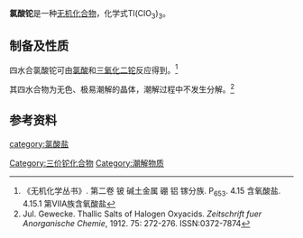 {{chembox
| Name = 氯酸铊
|CustomizedImage=[[File:3.svg|File:3.svg]][[File:Chlorat-Ion.svg|File:Chlorat-Ion.svg]][[File:Tl3+.svg|49px]]
| IUPACName = 氯酸铊(III)
| OtherNames = 
| NameEn = Thallium(III) chlorate<BR>Thallic chlorate
| Section1 = {{Chembox Identifiers
| ChemSpiderID_Ref = {{chemspidercite|correct|chemspider}}
| ChemSpiderID = 
| InChI = 
| InChIKey = 
| SMILES = 
| StdInChI_Ref = {{stdinchicite|correct|chemspider}}
| StdInChI = 
| StdInChIKey_Ref = {{stdinchicite|correct|chemspider}}
| StdInChIKey = 
| CASNo = 14061-67-7
| CASNo_Ref = {{cascite|correct|CAS}}
| PubChem = 
 }}
| Section2 = {{Chembox Properties
| Formula = Tl(ClO<sub>3</sub>)<sub>3</sub>
| MolarMass = 454.742（无水）<br />526.806（四水）
| Appearance = 无色潮解晶体（四水）
| Density = 
| MeltingPt = 
| BoilingPt = 分解
| Solubility = 
 }}
| Section3 = {{Chembox Structure
| CrystalStruct = 
 }}
}}

'''氯酸铊'''是一种[[无机化合物|无机化合物]]，化学式Tl(ClO<sub>3</sub>)<sub>3</sub>。

==制备及性质==
四水合氯酸铊可由[[氯酸|氯酸]]和[[三氧化二铊|三氧化二铊]]反应得到。<ref name=wj>《无机化学丛书》. 第二卷 铍 碱土金属 硼 铝 镓分族. P<sub>653</sub>. 4.15 含氧酸盐. 4.15.1 第VIIA族含氧酸盐</ref>

其四水合物为无色、极易潮解的晶体，潮解过程中不发生分解。<ref>Jul. Gewecke. Thallic Salts of Halogen Oxyacids. ''Zeitschrift fuer Anorganische Chemie'', 1912. 75: 272-276. ISSN:0372-7874</ref>
==参考资料==
{{reflist}}

{{铊化合物}}
{{氯酸盐}}
[[Category:三价铊化合物|Category:三价铊化合物]]
[[category:氯酸盐|category:氯酸盐]]
[[Category:潮解物质|Category:潮解物质]]
{{Inorganic-compound-stub}}